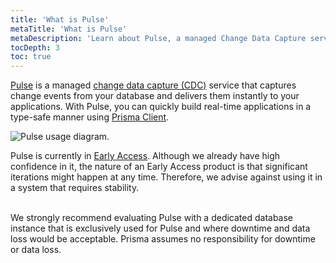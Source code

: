 ```yaml
---
title: 'What is Pulse'
metaTitle: 'What is Pulse'
metaDescription: 'Learn about Pulse, a managed Change Data Capture service that lets you build real-time applications with ease.'
tocDepth: 3
toc: true
---
```


<TopBlock>

[Pulse](https://www.prisma.io/data-platform/pulse) is a managed [change data capture (CDC)](https://en.wikipedia.org/wiki/Change_data_capture) service that captures change events from your database and delivers them instantly to your applications. With Pulse, you can quickly build real-time applications in a type-safe manner using [Prisma Client](/concepts/components/prisma-client).

![Pulse usage diagram.](../../doc-images/data-platform/platform/pulse/diagram.png)

<Admonition type="warning">

Pulse is currently in [Early Access](/docs/data-platform/platform-console/maturity-levels#early-access). Although we already have high confidence in it, the nature of an Early Access product is that significant iterations might happen at any time. Therefore, we advise against using it in a system that requires stability.<br /><br />

We strongly recommend evaluating Pulse with a dedicated database instance that is exclusively used for Pulse and where downtime and data loss would be acceptable. Prisma assumes no responsibility for downtime or data loss.

</Admonition>

</TopBlock>
